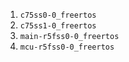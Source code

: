 1. `c75ss0-0_freertos`
2. `c75ss1-0_freertos`
3. `main-r5fss0-0_freertos`
4. `mcu-r5fss0-0_freertos`
